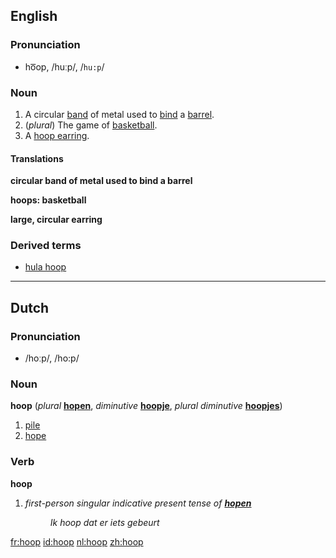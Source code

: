 ==English==

=== Pronunciation ===
*ho͞op, /huːp/, /<tt>hu:p</tt>/

===Noun===
{{en-noun-reg}}

#A circular [[band]] of metal used to [[bind]] a [[barrel]].
#(''plural'') The game of [[basketball]].
#A [[hoop earring]].

====Translations====

'''circular band of metal used to bind a barrel'''
{{top}}
{{mid}}
{{bottom}}

'''hoops: basketball'''
{{top}}
{{mid}}
{{bottom}}

'''large, circular earring'''
{{top}}
{{mid}}
{{bottom}}

===Derived terms===
*[[hula hoop]]



----
==Dutch==
=== Pronunciation ===
*/hoːp/, /ho:p/

===Noun===
'''hoop''' (''plural'' '''[[hopen]]''', ''diminutive'' '''[[hoopje]]''', ''plural diminutive'' '''[[hoopjes]]''')

#[[pile]]
#[[hope]]

===Verb===
'''hoop'''
#''first-person singular indicative present tense of '''[[hopen]]'''''<!--[[hope]]-->
#:''Ik hoop dat er iets gebeurt''<!--provide a translation, please-->

[[fr:hoop]]
[[id:hoop]]
[[nl:hoop]]
[[zh:hoop]]